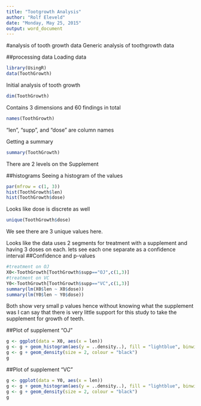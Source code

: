 ```yaml
---
title: "Tootgrowth Analysis"
author: "Rolf Eleveld"
date: "Monday, May 25, 2015"
output: word_document
---
```


#analysis of tooth growth data
Generic analysis of toothgrowth data

##processing data
Loading data
```r
library(UsingR)
data(ToothGrowth) 
```

Initial analysis of tooth growth
```r
dim(ToothGrowth)
```
Contains 3 dimensions and 60 findings in total

```r
names(ToothGrowth)
```
"len", "supp", and "dose" are column names

Getting a summary
```r
summary(ToothGrowth)
```
There are 2 levels on the Supplement

##histograms
Seeing a histogram of the values
```r
par(mfrow = c(1, 3))
hist(ToothGrowth$len)
hist(ToothGrowth$dose)
```

Looks like dose is discrete as well
```r
unique(ToothGrowth$dose)
```
We see there are 3 unique values here.

Looks like the data uses 2 segments for treatment with a supplement and having 3 doses on each.
lets see each one separate as a confidence interval
##Confidence and p-values
```r
#treatment on OJ
X0<-ToothGrowth[ToothGrowth$supp=="OJ",c(1,3)]
#treatment on VC
Y0<-ToothGrowth[ToothGrowth$supp=="VC",c(1,3)]
summary(lm(X0$len ~ X0$dose))
summary(lm(Y0$len ~ Y0$dose))
```

Both show very small p values hence without knowing what the supplement was I can say that there is very little support for this study to take the supplement for growth of teeth.

##Plot of supplement "OJ"
```r
g <- ggplot(data = X0, aes(x = len)) 
g <- g + geom_histogram(aes(y = ..density..), fill = "lightblue", binwidth=1, colour = "black")
g <- g + geom_density(size = 2, colour = "black")
g
```

##Plot of supplement "VC"
```r
g <- ggplot(data = Y0, aes(x = len)) 
g <- g + geom_histogram(aes(y = ..density..), fill = "lightblue", binwidth=1, colour = "black")
g <- g + geom_density(size = 2, colour = "black")
g
```
